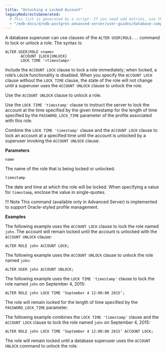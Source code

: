 ```yaml
---
title: "Unlocking a Locked Account"
legacyRedirectsGenerated:
  # This list is generated by a script. If you need add entries, use the `legacyRedirects` key.
  - "/edb-docs/d/edb-postgres-advanced-server/user-guides/database-compatibility-for-oracle-developers-guide/9.6/Database_Compatibility_for_Oracle_Developers_Guide_v9.6.1.034.html"
---
```


<div id="unlocking_a_locked_account" class="registered_link"></div>

A database superuser can use clauses of the `ALTER USER|ROLE...` command to lock or unlock a role. The syntax is:

```text
ALTER USER|ROLE <name>
       ACCOUNT {LOCK|UNLOCK}
       LOCK TIME '<timestamp>'
```

Include the `ACCOUNT LOCK` clause to lock a role immediately; when locked, a role’s `LOGIN` functionality is disabled. When you specify the `ACCOUNT LOCK` clause without the `LOCK TIME` clause, the state of the role will not change until a superuser uses the `ACCOUNT UNLOCK` clause to unlock the role.

Use the `ACCOUNT UNLOCK` clause to unlock a role.

Use the `LOCK TIME 'timestamp'` clause to instruct the server to lock the account at the time specified by the given timestamp for the length of time specified by the `PASSWORD_LOCK_TIME` parameter of the profile associated with this role.

Combine the `LOCK TIME 'timestamp'` clause and the `ACCOUNT LOCK` clause to lock an account at a specified time until the account is unlocked by a superuser invoking the `ACCOUNT UNLOCK` clause.

**Parameters**

`name`

The name of the role that is being locked or unlocked.

`timestamp`

The date and time at which the role will be locked. When specifying a value for `timestamp`, enclose the value in single-quotes.

!!! Note
    This command (available only in Advanced Server) is implemented to support Oracle-styled profile management.

**Examples**

The following example uses the `ACCOUNT LOCK` clause to lock the role named `john`. The account will remain locked until the account is unlocked with the `ACCOUNT UNLOCK` clause:

```text
ALTER ROLE john ACCOUNT LOCK;
```

The following example uses the `ACCOUNT UNLOCK` clause to unlock the role named `john`:

```text
ALTER USER john ACCOUNT UNLOCK;
```

The following example uses the `LOCK TIME 'timestamp'` clause to lock the role named `john` on September 4, 2015:

```text
ALTER ROLE john LOCK TIME ‘September 4 12:00:00 2015’;
```

The role will remain locked for the length of time specified by the `PASSWORD_LOCK_TIME` parameter.

The following example combines the `LOCK TIME 'timestamp'` clause and the `ACCOUNT LOCK` clause to lock the role named `john` on September 4, 2015:

```text
ALTER ROLE john LOCK TIME ‘September 4 12:00:00 2015’ ACCOUNT LOCK;
```

The role will remain locked until a database superuser uses the `ACCOUNT UNLOCK` command to unlock the role.
